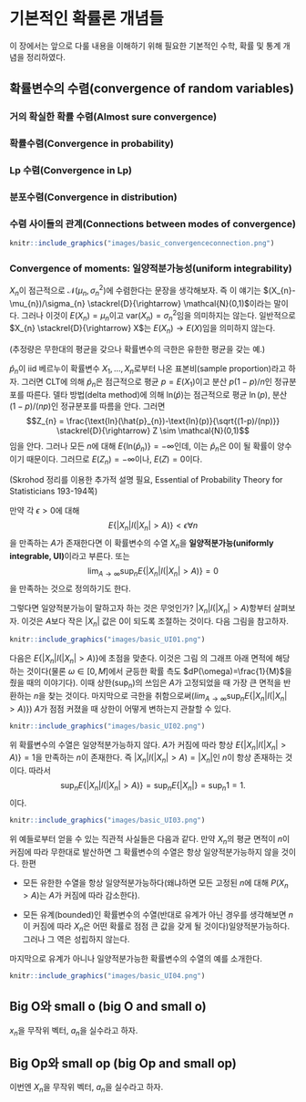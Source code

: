 # 기본적인 확률론 개념들 {#basicprob}

이 장에서는 앞으로 다룰 내용을 이해하기 위해 필요한 기본적인 수학, 확률 및 통계 개념을 정리하였다.

## 확률변수의 수렴(convergence of random variables)

### 거의 확실한 확률 수렴(Almost sure convergence)

### 확률수렴(Convergence in probability)

### Lp 수렴(Convergence in Lp)

### 분포수렴(Convergence in distribution)

### 수렴 사이들의 관계(Connections between modes of convergence)

```r
knitr::include_graphics("images/basic_convergenceconnection.png")
```

### Convergence of moments: 일양적분가능성(uniform integrability)

$X_{n}$이 점근적으로 $\mathcal{N}(\mu_{n}, \sigma_{n}^{2})$에 수렴한다는 문장을 생각해보자. 즉 이 얘기는 $(X_{n}-\mu_{n})/\sigma_{n} \stackrel{D}{\rightarrow} \mathcal{N}(0,1)$이라는 말이다. 그러나 이것이 $E(X_{n})=\mu_{n}$이고 $\text{var}(X_{n})=\sigma_{n}^{2}$임을 의미하지는 않는다. 일반적으로 $X_{n} \stackrel{D}{\rightarrow} X$는 $E(X_{n}) \rightarrow E(X)$임을 의미하지 않는다.

<div class="definition">

(추정량은 무한대의 평균을 갖으나 확률변수의 극한은 유한한 평균을 갖는 예.)

$\hat{p}_{n}$이 iid 베르누이 확률변수 $X_{1}, \ldots, X_{n}$로부터 나온 표본비(sample proportion)라고 하자. 그러면 CLT에 의해 $\hat{p}_{n}$은 점근적으로 평균 $p=E(X_{1})$이고 분산 $p(1-p)/n$인 정규분포를 따른다. 델타 방법(delta method)에 의해 $\text{ln}(\hat{p})$는 점근적으로 평균 $\ln(p)$, 분산 $(1-p)/(np)$인 정규분포를 따름을 안다. 그러면
$$Z_{n} = \frac{\text{ln}(\hat{p}_{n})-\text{ln}(p)}{\sqrt{(1-p)/(np)}} \stackrel{D}{\rightarrow} Z \sim \mathcal{N}(0,1)$$
임을 안다. 그러나 모든 $n$에 대해 $E\{\text{ln}(\hat{p}_{n}) \}=-\infty$인데, 이는 $\hat{p}_{n}$은 0이 될 확률이 양수이기 때문이다. 그러므로 $E(Z_{n})=-\infty$이나, $E(Z)=0$이다.

</div>

(Skrohod 정리를 이용한 추가적 설명 필요, Essential of Probability Theory for Statisticians 193-194쪽)

<div class="definition">

만약 각 $\epsilon >0$에 대해
$$E\{ |X_{n}| I(|X_{n}|>A)\}<\epsilon \forall n$$
을 만족하는 $A$가 존재한다면 이 확률변수의 수열 $X_{n}$을 **일양적분가능(uniformly integrable, UI)**이라고 부른다.
또는
$$\lim_{A\rightarrow\infty}\sup_{n}E\{ |X_{n}| I(|X_{n}|>A)\}=0$$
을 만족하는 것으로 정의하기도 한다.

</div>

그렇다면 일양적분가능이 말하고자 하는 것은 무엇인가? $|X_{n}| I(|X_{n}|>A)$항부터 살펴보자. 이것은 $A$보다 작은 $|X_{n}|$ 값은 0이 되도록 조절하는 것이다. 다음 그림을 참고하자.

```r
knitr::include_graphics("images/basic_UI01.png")
```

다음은 $E\{|X_{n}| I(|X_{n}|>A)\}$에 초점을 맞춘다. 이것은 그림 \ref{fig:theoryUI01}의 그래프 아래 면적에 해당하는 것이다(물론 $\omega \in [0,M]$에서 균등한 확률 측도 $dP(\omega)=\frac{1}{M}$을 줬을 때의 이야기다). 이때 상한($\sup_{n}$)의 쓰임은 $A$가 고정되었을 때 가장 큰 면적을 반환하는 $n$을 찾는 것이다. 마지막으로 극한을 취함으로써($lim_{A\rightarrow\infty}\sup_{n}E\{ |X_{n}| I(|X_{n}|>A)\}$) $A$가 점점 커졌을 때 상한이 어떻게 변하는지 관찰할 수 있다.

```r
knitr::include_graphics("images/basic_UI02.png")
```

위 확률변수의 수열은 일양적분가능하지 않다. $A$가 커짐에 따라 항상 $E\{|X_{n}| I(|X_{n}|>A)\}=1$을 만족하는 $n$이 존재한다. 즉 $|X_{n}| I(|X_{n}|>A)=|X_{n}|$인 $n$이 항상 존재하는 것이다. 따라서
$$\sup_{n}E\{ |X_{n}| I(|X_{n}|>A)\}=\sup_{n}E\{ |X_{n}|\}=\sup_{n}1=1.$$
이다.

```r
knitr::include_graphics("images/basic_UI03.png")
```

위 예들로부터 얻을 수 있는 직관적 사실들은 다음과 같다. 만약 $X_{n}$의 평균 면적이 $n$이 커짐에 따라 무한대로 발산하면 그 확률변수의 수열은 항상 일양적분가능하지 않을 것이다. 한편

- 모든 유한한 수열을 항상 일양적분가능하다(왜냐하면 모든 고정된 $n$에 대해 $P(X_{n}>A)$는 $A$가 커짐에 따라 감소한다).

- 모든 유계(bounded)인 확률변수의 수열(반대로 유계가 아닌 경우를 생각해보면 $n$이 커짐에 따라 $X_{n}$은 어떤 확률로 점점 큰 값을 갖게 될 것이다)일양적분가능하다. 그러나 그 역은 성립하지 않는다.

마지막으로 유계가 아니나 일양적분가능한 확률변수의 수열의 예를 소개한다.

```r
knitr::include_graphics("images/basic_UI04.png")
```

## Big O와 small o (big O and small o)

$x_{n}$을 무작위 벡터, $a_{n}$을 실수라고 하자.

\begin{eqnarray*}
x_{n}\stackrel{n\rightarrow \infty}{=}o(a_{n}) &\Leftrightarrow& \lim_{n\rightarrow\infty}\frac{x_{n}}{a_{n}}=0 \\
&\Leftrightarrow& \frac{x_{n}}{a_{n}}\stackrel{n\rightarrow \infty}{=}o(1)\\
\end{eqnarray*}

\begin{eqnarray*}
x_{n}\stackrel{n\rightarrow \infty}{=}O(a_{n}) &\Leftrightarrow& \text{sup}_{n}|\frac{x_{n}}{a_{n}}| < \infty \\
&\Leftrightarrow& \frac{x_{n}}{a_{n}}\stackrel{n\rightarrow \infty}{=}O(1)\\
\end{eqnarray*}

## Big Op와 small op (big Op and small op)

이번엔 $X_{n}$을 무작위 벡터, $a_{n}$을 실수라고 하자.

\begin{eqnarray*}
X_{n}\stackrel{n\rightarrow \infty}{=}o_{p}(a_{n}) &\Leftrightarrow& |\frac{X_{n}}{a_{n}}|\stackrel{P}{\rightarrow}0 \\
&\Leftrightarrow& \frac{X_{n}}{a_{n}}=o_{p}(1)\\
\end{eqnarray*}

\begin{eqnarray*}
X_{n}\stackrel{n\rightarrow \infty}{=}O_{p}(a_{n}) &\Leftrightarrow& \text{sup}_{n} P\{ \frac{X_{n}}{a_{n}}>k\}\stackrel{k\rightarrow\infty}{\rightarrow}0 \\
&\Leftrightarrow& \frac{X_{n}}{a_{n}}\stackrel{n\rightarrow \infty}{=}O_{p}(1)\\
\end{eqnarray*}
